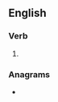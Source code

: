 ==English==

===Verb===
{{head|en|verb form}}

# {{lb|en|chiefly|_|US|uncommon}} {{en-past of|slay}}

===Anagrams===
* {{anagrams|en|a=adelsy|Dealys|Delays|Ledays|delays|ladyes}}